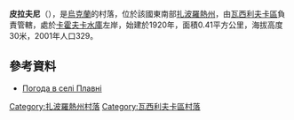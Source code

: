 {{coord|47|33|46|N|35|19|50|E|scale:100000|display=title}}

'''皮拉夫尼'''（{{lang-uk|Плавні}}），是[[烏克蘭|烏克蘭]]的村落，位於該國東南部[[扎波羅熱州|扎波羅熱州]]，由[[瓦西利夫卡區|瓦西利夫卡區]]負責管轄，處於[[卡霍夫卡水庫|卡霍夫卡水庫]]左岸，始建於1920年，面積0.41平方公里，海拔高度30米，2001年人口329。

==參考資料==
* [http://weather.in.ua/ua/zaporozhskaja/20789 Погода в селі Плавні] {{Wayback|url=http://weather.in.ua/ua/zaporozhskaja/20789 |date=20111220163146 }}

[[Category:扎波羅熱州村落|Category:扎波羅熱州村落]]
[[Category:瓦西利夫卡區村落|Category:瓦西利夫卡區村落]]


{{Zaporizhia-geo-stub}}